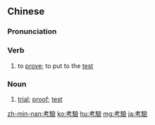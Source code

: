 {{also|考验}}
==Chinese==
{{zh-forms|s=考验}}

===Pronunciation===
{{zh-pron
|m=kǎoyàn
|c=haau2 jim6
|h=pfs=kháu-ngiam
|mn=qz:khóⁿ-giām/tw,xm,zz:khó-giām
|cat=v,n
}}

===Verb===
{{zh-verb}}

# to [[prove]]; to put to the [[test]]

===Noun===
{{zh-noun}}

# [[trial]]; [[proof]]; [[test]]

{{zh-cat|Intermediate}}

[[zh-min-nan:考驗]]
[[ko:考驗]]
[[hu:考驗]]
[[mg:考驗]]
[[ja:考驗]]